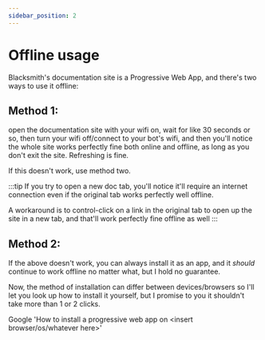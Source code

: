 ```yaml
---
sidebar_position: 2
---
```


# Offline usage

Blacksmith's documentation site is a Progressive Web App, and there's two ways to use it offline:

## Method 1:

open the documentation site with your wifi on, wait for like 30 seconds or so, then turn your wifi
off/connect to your bot's wifi, and then you'll notice the whole site works perfectly fine
both online and offline, as long as you don't exit the site. Refreshing is fine.

If this doesn't work, use method two.

:::tip
If you try to open a new doc tab, you'll notice it'll require an internet connection even if the
original tab works perfectly well offline.

A workaround is to control-click on a link in the original tab to open up the site in a new tab, and
that'll work perfectly fine offline as well
:::

## Method 2:

If the above doesn't work, you can always install it as an app, and it *should* continue to work
offline no matter what, but I hold no guarantee.

Now, the method of installation can differ between devices/browsers so I'll let you look up how to
install it yourself, but I promise to you it shouldn't take more than 1 or 2 clicks.

Google 'How to install a progressive web app on <insert browser/os/whatever here>'
